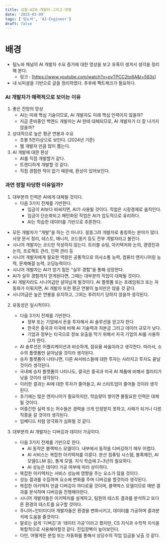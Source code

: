 ```yaml
---
title: 성찰-AI와-개발자-그리고-연봉
date: '2025-03-09'
tags: ['팀노바', 'AI-Engineer']
draft: false
---
```


# 배경

- 팀노바 채널의 AI 개발자 수요 증가에 대한 영상을 보고 유혹이 생겨서 생각을 정리해 본다.
  - 링크 : [https://www.youtube.com/watch?v=pvTPCC2to6A&t=583s]
- 내 뇌피셜을 기반으로 글을 정리하였다. 추후에 팩트체크가 필요하다.

### AI 개발자가 매력적으로 보이는 이유

1. 좋은 전망의 망상
   - AI는 미래 핵심 기술이므로, AI 개발자도 미래 핵심 인력이지 않을까?
   - 지금 준비중인 백엔드 개발자는 AI 한테 대체되므로, AI 개발자가 더 잘 나가지 않을까?
2. 상대적으로 높은 평균 연봉과 수요
   - 초봉 5천이상으로 보인다. (2024년 기준)
   - 웹 개발자 만큼 많이 뽑는다.
3. AI 개발에 대한 환상
   - AI를 직접 개발할거 같다.
   - 트렌디하게 개발할 것 같다.
   - 직접 경험한 적이 없기 때문에, 환상이 있어보인다.

### 과연 정말 타당한 이유일까?

1. 대부분의 인력은 AI에게 대체될 것이다.
   - 다음 3가지 전제를 기반한다.
     - 임금이 AI보다 비싸지면, AI가 사용될 것이다. 직업은 시장경제로 움직인다.
     - 임금이 단순화되고 패턴화된 작업은 AI가 압도적으로 유리하다.
     - AI는 학습한 데이터를 기반으로 추론한다.

- 모든 개발자가 "개발"을 하는 건 아니다. 뭉뚱그려 개발자로 총칭하는 분야가 많다. 사양 문서 정리, 테스트, 매니저, 코드몽키 등도 전부 개발자라고 불린다.
- 시니어 개발자는 코드만 작성하지 않는다. 트러블 슈팅, 아키텍처와 논의, 경영진과 논의, 프로젝트 관리, 인력 관리 등
- 시니어 개발자에게 필요한 역량은 공통적으로 의사소통 능력, 컴퓨터 엔지니어링 능력, 문제해결 능력, 코딩능력이다.
- 시니어 개발자는 AI가 얻기 힘든 "실무 경험"을 통해 성장한다.
- AI가 실무 경험까지 얻게된다면, 그때는 대부분의 직업이 대체될 것이다.
- AI 개발자라도 시니어급만 살아남게 될것이다. AI 플랫폼 또는 프레임워크 또는 자동화가 이뤄지면, AI 개발자 또한 평균 연봉이 높지만은 않을 것 같다.
- 시니어급은 높은 연봉을 유지하고, 그외는 후려치기 당하지 않을까 생각된다.

2. 유동성은 일시적이다.

   - 다음 3가지 전제를 기반한다.
     - 정부 또는 기업에서 돈을 투자해서 AI 솔루션을 얻고자 한다.
     - 한국은 중국과 미국에 비해 AI 기술력과 자본금 그리고 데이터 규모가 낮다.
     - 기업과 정부는 타국으로 정보 유출을 막기 위해서 자국 기업의 AI를 사용하고자 한다.
   - AI 솔루션은 어플리케이션과 비슷하게, 점유율 싸움이라고 생각한다. 따라서, 소수의 플랫폼만 살아남을 것이라 생각된다.
   - 승자 플랫폼이 나타나면, 다른 AI서비스들에 대한 투자는 사라지고 투자도 끝날 것이라 생각된다.
   - 국내에 승자 플랫폼이 나타나도, 결국은 중국과 미국 AI 제품에 비해서 퀄리티가 낮을 것이라 생각된다.
   - 이러한 결과는 AI에 대한 투자가 줄어들고, AI 스타트업이 줄어들 것이라 생각된다.
   - 초기에는 많은 엔지니어가 필요하지만, 학습량이 쌓이면 불필요한 인력은 대체될 것이다.
   - 어중간한 실력 또는 허수들은 경력을 크게 인정받지 못하고, 사짜가 되거나 다른 직종을 갈 것이라 생각된다.
   - 임베디드 처럼 양극화가 심화될 것 같다.

3. 대부분의 AI 개발자는 디버깅과 데이터 가공이다.
   - 다음 3가지 전제를 기반으로 한다.
     - AI 동작은 블랙박스 모델이다. 내부에서 동작을 디버깅하기 매우 어렵다.
     - AI 서비스는 복잡한 아키텍처를 이룬다. 분산 컴퓨팅 시스템, 블록체인, AI 모델(LLM 등), 통계 모델. 지식 학습에 2~3년의 필요하다.
     - AI 성능은 데이터 가공 여부에 따라 상이하다.
   - 복잡한 아키텍처는 서비스 성능에 영향을 주는 요소가 많을 것이다.
   - 성능 결과를 수집하며 요소에 변화를 주며 디버깅을 할것이라 생각된다.
   - 복잡한 아키텍처 만큼 디버깅이 까다로울 것이며, 블랙박스 모델이므로 매번 결과를 분석하며 디버깅을 진행해야한다.
   - 시니어 개발자들은 아키텍처를 설계하고, 팀원의 테스트 결과를 분석하고 또다른 환경의 테스트를 요구할 것이다.
   - 주니어~인터미디어 개발자들은 환경을 변화시키고, 데이터를 가공하며 결과분석에 도움을 줄것이다.
   - 말로는 쉽게 '디버깅'과 '데이터 가공'이라고 했지만, CS 지식과 수학적 지식을 복합적으로 사용해야할것 같다. 진입장벽이 높아보인다.
   - 다만, 어떻게든 분업 또는 자동화를 통해서 상당수의 작업 임금을 낮출 것 같다.
